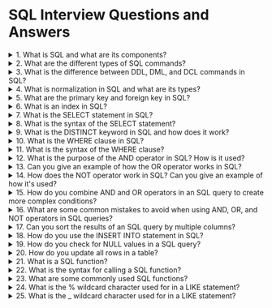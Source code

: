 # SQL Interview Questions and Answers

<details>
  <summary>1. What is SQL and what are its components?</summary>
Answer: SQL stands for Structured Query Language, which is used to manage relational databases. It is used for creating, modifying, and querying databases. The main components of SQL are Data Definition Language (DDL), Data Manipulation Language (DML), Data Control Language (DCL), and Transaction Control Language (TCL).
</details>
<details>
  <summary>2. What are the different types of SQL commands?</summary>
Answer: There are four types of SQL commands:
Data Definition Language (DDL): Used to create, modify, and delete database objects.
Data Manipulation Language (DML): Used to insert, update, and delete data from tables.
Data Control Language (DCL): Used to grant or revoke access to users.
Transaction Control Language (TCL): Used to control the transactions in a database.
</details>
<details>
  <summary>3. What is the difference between DDL, DML, and DCL commands in SQL?</summary>
Answer: DDL (Data Definition Language) commands are used to create, alter, and drop objects in a database, while DML (Data Manipulation Language) commands are used to insert, update, and delete data from tables. DCL (Data Control Language) commands are used to control the access to the database objects and to grant or revoke permissions to users.
</details>
<details>
  <summary>4. What is normalization in SQL and what are its types?</summary>
Answer: Normalization is the process of organizing data in a database to minimize redundancy and dependency. There are different types of normalization:

- First Normal Form (1NF): It ensures that each column in a table contains atomic values.
- Second Normal Form (2NF): It ensures that each non-key column is dependent on the primary key.
- Third Normal Form (3NF): It ensures that each non-key column is dependent only on the primary key and not on other non-key columns.

</details>
<details>
  <summary>5. What are the primary key and foreign key in SQL?</summary>
Answer: A primary key is a unique identifier for each record in a table. It is used to enforce the integrity of the data and to ensure that there are no duplicate records. A foreign key is a column that refers to the primary key of another table. It is used to establish a relationship between two tables.

</details>
<details>
  <summary>6. What is an index in SQL?</summary>
Answer: An index is a data structure used to speed up the retrieval of data from a table. It is created on one or more columns of a table and allows the database to find and retrieve the data more quickly.

</details>
<details>
  <summary>7. What is the SELECT statement in SQL?</summary>
Answer: The SELECT statement is used to query data from one or more tables in a database. It allows you to retrieve specific columns and rows of data based on various conditions.

</details>
<details>
  <summary>8. What is the syntax of the SELECT statement?</summary>
Answer: The basic syntax of the SELECT statement is:

```sql
SELECT column1, column2, ...
FROM table_name
WHERE condition;
```

The SELECT clause specifies the columns to be retrieved, the FROM clause specifies the table(s) from which to retrieve the data, and the WHERE clause specifies the condition(s) for selecting the data.

</details>
<details>
  <summary>9. What is the DISTINCT keyword in SQL and how does it work?</summary>
Answer: The DISTINCT keyword is used in SQL to retrieve only unique values from a column or set of columns in a table. When the DISTINCT keyword is used, the database engine will compare each value in the specified column(s) and return only the distinct values.

Here's an example query using the DISTINCT keyword:

```sql
SELECT DISTINCT column_name
FROM table_name;
```

This query will return only the unique values in the specified column_name from the table_name table.

Note that the DISTINCT keyword applies to all columns in the SELECT clause, so if you want to retrieve distinct values for multiple columns, you need to include all of them in the SELECT clause.

</details>
<details>
  <summary>10. What is the WHERE clause in SQL?</summary>
Answer: The WHERE clause is a clause in SQL that is used to filter rows based on a specified condition or set of conditions. It is used with the SELECT, UPDATE, and DELETE statements.

</details>
<details>
  <summary>11. What is the syntax of the WHERE clause?</summary>
Answer: The basic syntax of the WHERE clause is:

```sql
SELECT column1, column2, ...
FROM table_name
WHERE condition;
```

The WHERE clause is used to filter rows based on a specified condition or set of conditions. The condition can include one or more operators such as comparison operators `(=, <, >, <=, >=)`, logical operators (AND, OR, NOT), and other operators (IN, BETWEEN, LIKE, IS NULL).

</details>
<details>
<summary>12. What is the purpose of the AND operator in SQL? How is it used?</summary>
The AND operator is used in SQL to combine multiple conditions and return only those rows that satisfy all the conditions. It is used in the WHERE clause of an SQL query to specify multiple conditions that must all be true for a row to be returned.
</details>
<details>
<summary>13. Can you give an example of how the OR operator works in SQL?</summary>
The OR operator is used in SQL to combine multiple conditions and return any rows that satisfy at least one of the conditions. For example:
```sql
SELECT * FROM customers
WHERE country = 'USA' OR country = 'Canada';
```
This SQL query will return all customers who are either from the USA or Canada.
</details>
<details>
<summary>14. How does the NOT operator work in SQL? Can you give an example of how it's used?</summary>
The NOT operator is used in SQL to negate a condition and return rows that do not satisfy the condition. For example:
```sql
SELECT * FROM customers
WHERE NOT country = 'USA';
```
This SQL query will return all customers who are not from the USA.
</details>
<details>
<summary>15. How do you combine AND and OR operators in an SQL query to create more complex conditions?</summary>

You can use parentheses to group conditions together and create more complex conditions in an SQL query.

For example:

```sql
SELECT * FROM customers
WHERE (country = 'USA' AND state = 'CA') OR (country = 'Canada' AND city = 'Toronto');
```

This SQL query will return all customers who are either from the USA and California, or from Canada and Toronto.

</details>
<details>
<summary>16. What are some common mistakes to avoid when using AND, OR, and NOT operators in SQL queries?</summary>
Some common mistakes to avoid when using AND, OR, and NOT operators in SQL queries include forgetting to use parentheses to group conditions together.
</details>
<details>
<summary>17. Can you sort the results of an SQL query by multiple columns?</summary>
Yes, you can sort the results of an SQL query by multiple columns by specifying multiple column names in the ORDER BY clause separated by commas. For example:
```sql
SELECT * FROM customers
ORDER BY last_name ASC, first_name ASC;
```
This SQL query will return all customers in ascending order by last name and then by first name.
</details>
<details>
<summary>18. How do you use the INSERT INTO statement in SQL?</summary>
To use the INSERT INTO statement in SQL, you specify the name of the table you want to insert data into, followed by the column names (optional) and the values you want to insert. For example:
```sql
INSERT INTO customers (first_name, last_name, email)
VALUES ('John', 'Doe', 'johndoe@example.com');
```
This SQL query will insert a new row into the "customers" table with the values 'John', 'Doe', and 'johndoe@example.com' in the columns "first_name", "last_name", and "email", respectively.
</details>

<details>
<summary>19. How do you check for NULL values in a SQL query?</summary>

To check for NULL values in a SQL query, you can use the IS NULL operator. For example:

```sql
SELECT *
FROM customers
WHERE email IS NULL;
```

This SQL query will return all rows from the "customers" table where the "email" column contains a NULL value.

</details>
<details>
<summary>20. How do you update all rows in a table?</summary>

To update all rows in a table, you can omit the WHERE clause from the UPDATE statement. For example:

```sql
UPDATE customers
SET status = 'active';
```

This SQL query will update the value of the "status" column in all rows of the "customers" table to 'active'.

</details>
<details>
  <summary>21. What is a SQL function?</summary>
<p>A SQL function is a subprogram that can be called by a SQL statement to perform a specific task. It returns a value or values, and can accept input parameters to modify its behavior.</p>
</details>
<details>
  <summary>22. What is the syntax for calling a SQL function?</summary>
<p>The syntax for calling a SQL function is:</p>
```sql
SELECT function_name(parameter1, parameter2, ...);
```
<p>For example, to call the MAX function to return the maximum value in a column:</p>
```sql
SELECT MAX(column_name) FROM table_name;
```
</details>

<details>
  <summary>23. What are some commonly used SQL functions? </summary>
- COUNT: returns the number of rows in a table that meet a certain condition
- SUM: returns the sum of values in a column
- AVG: returns the average of values in a column
- MIN: returns the minimum value in a column
- MAX: returns the maximum value in a column
- CONCAT: concatenates two or more strings
- SUBSTRING: extracts a substring from a string
</details>

<details>
<summary>24. What is the % wildcard character used for in a LIKE statement?</summary>
<p>The % wildcard character represents any number of characters, including zero characters. For example, the pattern 'b%' would match any string that starts with the letter 'b', such as 'blue', 'big', and 'box'.</p>
</details>
<details>
<summary>25. What is the _ wildcard character used for in a LIKE statement?</summary>
<p>The _ wildcard character represents a single character. For example, the pattern 'a_c' would match any string that starts with the letter 'a', followed by any single character, and ends with the letter 'c', such as 'abc', 'arc', and 'alc'.</p>
</details>
